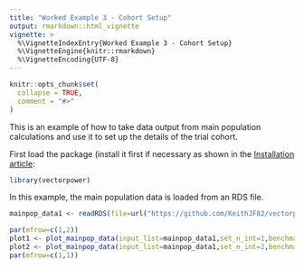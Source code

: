 ```yaml
---
title: "Worked Example 3 - Cohort Setup"
output: rmarkdown::html_vignette
vignette: >
  %\VignetteIndexEntry{Worked Example 3 - Cohort Setup}
  %\VignetteEngine{knitr::rmarkdown}
  %\VignetteEncoding{UTF-8}
---
```


```r
knitr::opts_chunk$set(
  collapse = TRUE,
  comment = "#>"
)
```

This is an example of how to take data output from main population calculations and use it to set up the details of the trial cohort. 

First load the package (install it first if necessary as shown in the [Installation article](https://keithjf82.github.io/vectorpower/articles/B_installation.html):

```r
library(vectorpower)
```

In this example, the main population data is loaded from an RDS file.

```r
mainpop_data1 <- readRDS(file=url("https://github.com/KeithJF82/vectorpower/raw/master/inst/extdata/mainpop_data1.Rds"))
```



```r
par(mfrow=c(1,2))
plot1 <- plot_mainpop_data(input_list=mainpop_data1,set_n_int=1,benchmark="slide_prev",age_start=0.0,age_end = 65.0)
plot2 <- plot_mainpop_data(input_list=mainpop_data1,set_n_int=2,benchmark="slide_prev",age_start=0.0,age_end = 65.0)
par(mfrow=c(1,1))
```





